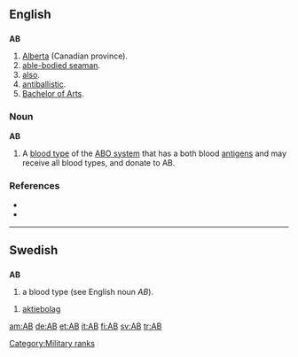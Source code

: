 {{see|ab|ab-|Ab}}
{{wikipedia}}
==English==

==={{abbreviation}}===
'''AB'''

# [[Alberta]] (Canadian province).
# [[able-bodied seaman]].
# [[also]].
# [[antiballistic]].
# [[Bachelor of Arts]].

===Noun===
'''AB'''

# A [[blood type]] of the [[ABO system]] that has a both blood [[antigen]]s and may receive all blood types, and donate to AB.

===References===
* {{R:American Heritage 2000|AB}}
* {{R:Dictionary.com|AB}}

[[Category:Military ranks]]

----

==Swedish==

==={{abbreviation}}===
'''AB'''

# a blood type (see English noun ''AB'').

# [[aktiebolag]]

[[am:AB]]
[[de:AB]]
[[et:AB]]
[[it:AB]]
[[fi:AB]]
[[sv:AB]]
[[tr:AB]]
